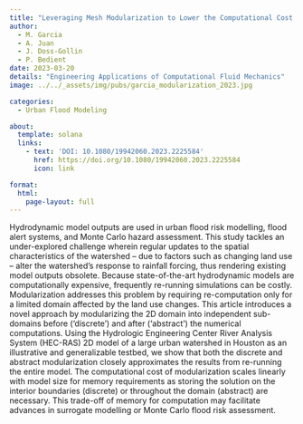 ```yaml
---
title: "Leveraging Mesh Modularization to Lower the Computational Cost of Localized Updates to Regional 2D Hydrodynamic Model Outputs"
author:
  - M. Garcia
  - A. Juan
  - J. Doss-Gollin
  - P. Bedient
date: 2023-03-20
details: "Engineering Applications of Computational Fluid Mechanics"
image: ../../_assets/img/pubs/garcia_modularization_2023.jpg

categories:
  - Urban Flood Modeling

about:
  template: solana
  links:
    - text: 'DOI: 10.1080/19942060.2023.2225584'
      href: https://doi.org/10.1080/19942060.2023.2225584
      icon: link

format:
  html:
    page-layout: full
---
```


Hydrodynamic model outputs are used in urban flood risk modelling, flood alert systems, and Monte Carlo hazard assessment. This study tackles an under-explored challenge wherein regular updates to the spatial characteristics of the watershed – due to factors such as changing land use – alter the watershed’s response to rainfall forcing, thus rendering existing model outputs obsolete. Because state-of-the-art hydrodynamic models are computationally expensive, frequently re-running simulations can be costly. Modularization addresses this problem by requiring re-computation only for a limited domain affected by the land use changes. This article introduces a novel approach by modularizing the 2D domain into independent sub-domains before (‘discrete’) and after (‘abstract’) the numerical computations. Using the Hydrologic Engineering Center River Analysis System (HEC-RAS) 2D model of a large urban watershed in Houston as an illustrative and generalizable testbed, we show that both the discrete and abstract modularization closely approximates the results from re-running the entire model. The computational cost of modularization scales linearly with model size for memory requirements as storing the solution on the interior boundaries (discrete) or throughout the domain (abstract) are necessary. This trade-off of memory for computation may facilitate advances in surrogate modelling or Monte Carlo flood risk assessment.